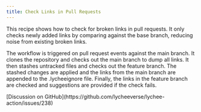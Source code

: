 ```yaml
---
title: Check Links in Pull Requests
---
```



This recipe shows how to check for broken links in pull requests. It only checks
newly added links by comparing against the base branch, reducing noise from
existing broken links.

The workflow is triggered on pull request events against the main branch. It clones the repository and checks out the main branch to dump all links. It then stashes untracked files and checks out the feature branch. The stashed changes are applied and the links from the main branch are appended to the .lycheeignore file. Finally, the links in the feature branch are checked and suggestions are provided if the check fails.

<Aside>
  [Discussion on
  GitHub](https://github.com/lycheeverse/lychee-action/issues/238)
</Aside>

<CodeBlock file=".github/workflows/check-pr-links.yml" />
